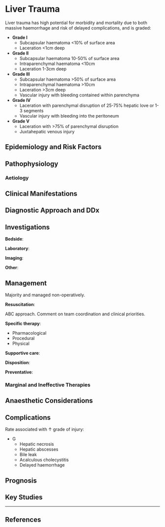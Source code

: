 # Liver Trauma

Liver trauma has high potential for morbidity and mortality due to both massive haemorrhage and risk of delayed complications, and is graded:

* **Grade I**
	* Subcapsular haematoma <10% of surface area
	* Laceration <1cm deep
* **Grade II**
	* Subcapsular haematoma 10-50% of surface area
	* Intraparenchymal haematoma <10cm
	* Laceration 1-3cm deep
* **Grade III**
	* Subcapsular haematoma >50% of surface area
	* Intraparenchymal haematoma >10cm
	* Laceration >3cm deep
	* Vascular injury with bleeding contained within parenchyma
* **Grade IV**
	* Laceration with parenchymal disruption of 25-75% hepatic love or 1-3 segments
	* Vascular injury with bleeding into the peritoneum
* **Grade V**
	* Laceration with >75% of parenchymal disruption
	* Juxtahepatic venous injury

## Epidemiology and Risk Factors

## Pathophysiology

### Aetiology

## Clinical Manifestations

## Diagnostic Approach and DDx

## Investigations

**Bedside**:

**Laboratory**:

**Imaging**:

**Other**:

## Management

:::priority
Majority and managed non-operatively.
:::

**Resuscitation**:

ABC approach. Comment on team coordination and clinical priorities.

**Specific therapy**:

* Pharmacological
* Procedural
* Physical

**Supportive care**:

**Disposition**:

**Preventative**:


### Marginal and Ineffective Therapies

## Anaesthetic Considerations

## Complications 

Rate associated with ↑ grade of injury:

* G
	* Hepatic necrosis
	* Hepatic abscesses
	* Bile leak
	* Acalculous cholecystitis
	* Delayed haemorrhage

## Prognosis

## Key Studies


---

## References